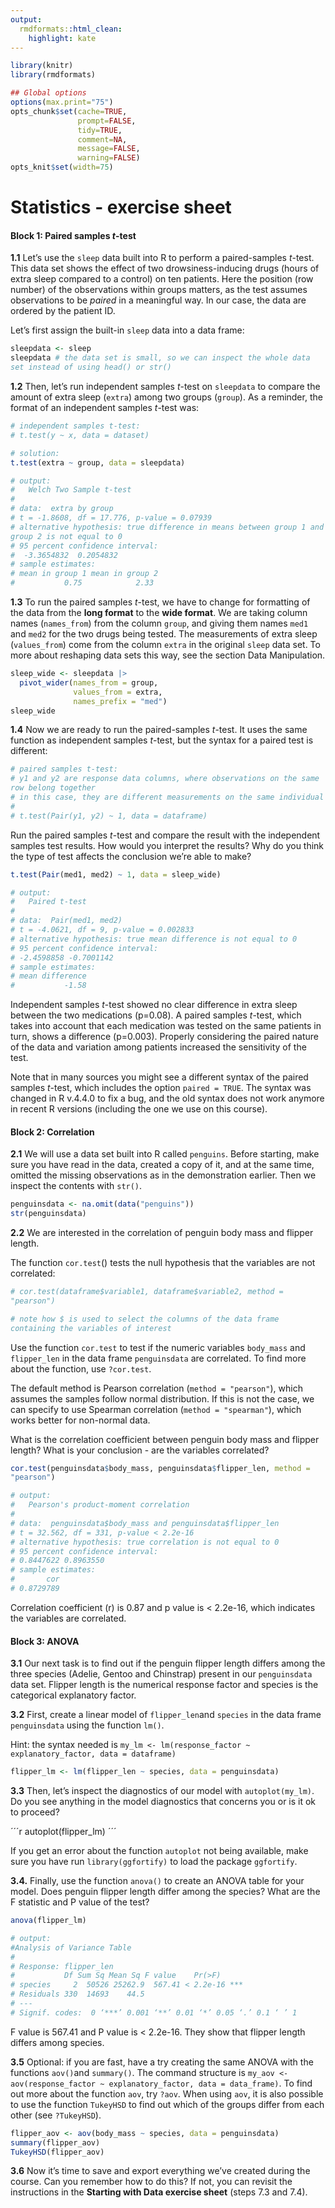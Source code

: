 ```yaml
---
output:
  rmdformats::html_clean:
    highlight: kate
---
```


<style>
  code {
    white-space : pre-wrap !important;
    word-break: break-word;
  }
</style>

```r
library(knitr)
library(rmdformats)

## Global options
options(max.print="75")
opts_chunk$set(cache=TRUE,
               prompt=FALSE,
               tidy=TRUE,
               comment=NA,
               message=FALSE,
               warning=FALSE)
opts_knit$set(width=75)
```

# Statistics - exercise sheet

#### **Block 1: Paired samples _t_-test**

**1.1** Let's use the `sleep` data built into R to perform a paired-samples _t_-test. This data set shows the effect of two drowsiness-inducing drugs (hours of extra sleep compared to a control) on ten patients. Here the position (row number) of the observations within groups matters, as the test assumes observations to be _paired_ in a meaningful way. In our case, the data are ordered by the patient ID. 

Let's first assign the built-in `sleep` data into a data frame:

```r
sleepdata <- sleep
sleepdata # the data set is small, so we can inspect the whole data set instead of using head() or str()
```
**1.2** Then, let's run independent samples *t*-test on `sleepdata` to compare the amount of extra sleep (`extra`) among two groups (`group`). As a reminder, the format of an independent samples *t*-test was:

```r
# independent samples t-test:
# t.test(y ~ x, data = dataset)
```

```r
# solution:
t.test(extra ~ group, data = sleepdata)

# output:
#	Welch Two Sample t-test
#
# data:  extra by group
# t = -1.8608, df = 17.776, p-value = 0.07939
# alternative hypothesis: true difference in means between group 1 and group 2 is not equal to 0
# 95 percent confidence interval:
#  -3.3654832  0.2054832
# sample estimates:
# mean in group 1 mean in group 2 
#           0.75            2.33 
````

**1.3** To run the paired samples *t*-test, we have to change for formatting of the data from the **long format** to the **wide format**. We are taking column names (`names_from`) from the column `group`, and giving them names `med1` and `med2` for the two drugs being tested. The measurements of extra sleep (`values_from`) come from the column `extra` in the original `sleep` data set. To more about reshaping data sets this way, see the section Data Manipulation.

```r
sleep_wide <- sleepdata |> 
  pivot_wider(names_from = group,
              values_from = extra,
              names_prefix = "med")
sleep_wide
```

**1.4** Now we are ready to run the paired-samples *t*-test. It uses the same function as independent samples *t*-test, but the syntax for a paired test is different:

```r
# paired samples t-test:
# y1 and y2 are response data columns, where observations on the same row belong together
# in this case, they are different measurements on the same individual
#
# t.test(Pair(y1, y2) ~ 1, data = dataframe)
```
Run the paired samples *t*-test and compare the result with the independent samples test results. How would you interpret the results? Why do you think the type of test affects the conclusion we're able to make?

```r
t.test(Pair(med1, med2) ~ 1, data = sleep_wide)

# output:
#	Paired t-test
#
# data:  Pair(med1, med2)
# t = -4.0621, df = 9, p-value = 0.002833
# alternative hypothesis: true mean difference is not equal to 0
# 95 percent confidence interval:
# -2.4598858 -0.7001142
# sample estimates:
# mean difference 
#           -1.58 
```

Independent samples *t*-test showed no clear difference in extra sleep between the two medications (p=0.08). A paired samples *t*-test, which takes into account that each medication was tested on the same patients in turn, shows a difference (p=0.003). Properly considering the paired nature of the data and variation among patients increased the sensitivity of the test.

Note that in many sources you might see a different syntax of the paired samples *t*-test, which includes the option `paired = TRUE`. The syntax was changed in R v.4.4.0 to fix a bug, and the old syntax does not work anymore in recent R versions (including the one we use on this course).

#### **Block 2: Correlation**

**2.1** We will use a data set built into R called `penguins`. Before starting, make sure you have read in the data, created a copy of it, and at the same time, omitted the missing observations as in the demonstration earlier. Then we inspect the contents with `str()`.

```r
penguinsdata <- na.omit(data("penguins"))
str(penguinsdata)

```
**2.2** We are interested in the correlation of penguin body mass and flipper length. 

The function `cor.test`() tests the null hypothesis that the variables are not correlated:

```r
# cor.test(dataframe$variable1, dataframe$variable2, method = "pearson")

# note how $ is used to select the columns of the data frame containing the variables of interest
```

Use the function `cor.test` to test if the numeric variables `body_mass` and `flipper_len` in the data frame `penguinsdata` are correlated. To find more about the function, use `?cor.test`. 

The default method is Pearson correlation (`method = "pearson"`), which assumes the samples follow normal distribution. If this is not the case, we can specify to use Spearman correlation (`method = "spearman"`), which works better for non-normal data.

What is the correlation coefficient between penguin body mass and flipper length? What is your conclusion - are the variables correlated?

```r
cor.test(penguinsdata$body_mass, penguinsdata$flipper_len, method = "pearson")

# output:
#	Pearson's product-moment correlation
#
# data:  penguinsdata$body_mass and penguinsdata$flipper_len
# t = 32.562, df = 331, p-value < 2.2e-16
# alternative hypothesis: true correlation is not equal to 0
# 95 percent confidence interval:
# 0.8447622 0.8963550
# sample estimates:
#       cor 
# 0.8729789 
```

Correlation coefficient (r) is 0.87 and p value is < 2.2e-16, which indicates the variables are correlated.

#### **Block 3: ANOVA**

**3.1** Our next task is to find out if the penguin flipper length differs among the three species (Adelie, Gentoo and Chinstrap) present in our `penguinsdata` data set. Flipper length is the numerical response factor and species is the categorical explanatory factor.

**3.2** First, create a linear model of `flipper_len`and `species` in the data frame `penguinsdata` using the function `lm()`.

Hint: the syntax needed is `my_lm <- lm(response_factor ~ explanatory_factor, data = dataframe)`

```r
flipper_lm <- lm(flipper_len ~ species, data = penguinsdata)
```

**3.3** Then, let's inspect the diagnostics of our model with `autoplot(my_lm)`. Do you see anything in the model diagnostics that concerns you or is it ok to proceed? 

´´´r
autoplot(flipper_lm)
´´´

If you get an error about the function `autoplot` not being available, make sure you have run `library(ggfortify)` to load the package `ggfortify`.

**3.4.** Finally, use the function `anova()` to create an ANOVA table for your model. Does penguin flipper length differ among the species? What are the F statistic and P value of the test?

```r
anova(flipper_lm)

# output:
#Analysis of Variance Table
#
# Response: flipper_len
#           Df Sum Sq Mean Sq F value    Pr(>F)    
# species     2  50526 25262.9  567.41 < 2.2e-16 ***
# Residuals 330  14693    44.5                      
# ---
# Signif. codes:  0 ‘***’ 0.001 ‘**’ 0.01 ‘*’ 0.05 ‘.’ 0.1 ‘ ’ 1
```

F value is 567.41 and P value is < 2.2e-16. They show that flipper length differs among species.

**3.5** Optional: if you are fast, have a try creating the same ANOVA with the functions `aov()`and `summary()`. The command structure is `my_aov <- aov(response_factor ~ explanatory_factor, data = data_frame)`. To find out more about the function `aov`, try `?aov`. When using `aov`, it is also possible to use the function `TukeyHSD` to find out which of the groups differ from each other (see `?TukeyHSD`).

```r
flipper_aov <- aov(body_mass ~ species, data = penguinsdata)
summary(flipper_aov)
TukeyHSD(flipper_aov)
```

**3.6** Now it's time to save and export everything we've created during the course. Can you remember how to do this? If not, you can revisit the instructions in the **Starting with Data exercise sheet** (steps 7.3 and 7.4).
